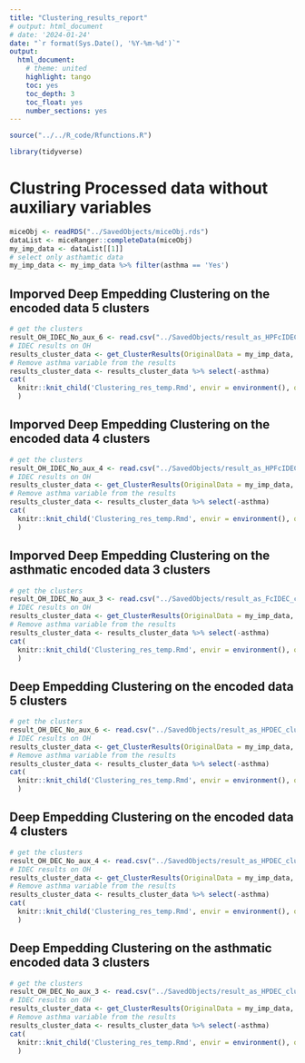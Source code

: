 ```yaml
---
title: "Clustering_results_report"
# output: html_document
# date: '2024-01-24'
date: "`r format(Sys.Date(), '%Y-%m-%d')`"
output:
  html_document:
    # theme: united
    highlight: tango
    toc: yes
    toc_depth: 3
    toc_float: yes
    number_sections: yes
---
```



```r
source("../../R_code/Rfunctions.R")
```

```r
library(tidyverse)
```

# Clustring Processed data without auxiliary variables


```r
miceObj <- readRDS("../SavedObjects/miceObj.rds")
dataList <- miceRanger::completeData(miceObj)
my_imp_data <- dataList[[1]]
# select only asthamtic data
my_imp_data <- my_imp_data %>% filter(asthma == 'Yes')
```


## Imporved Deep Empedding Clustering on the encoded data 5 clusters {.tabset}

```r
# get the clusters
result_OH_IDEC_No_aux_6 <- read.csv("../SavedObjects/result_as_HPFcIDEC_clusters_5.csv")
# IDEC results on OH
results_cluster_data <- get_ClusterResults(OriginalData = my_imp_data, Labels = result_OH_IDEC_No_aux_6$cluster) 
# Remove asthma variable from the results
results_cluster_data <- results_cluster_data %>% select(-asthma)
cat(
  knitr::knit_child('Clustering_res_temp.Rmd', envir = environment(), quiet = TRUE), sep = '\n'
  )
```

## Imporved Deep Empedding Clustering on the encoded data 4 clusters {.tabset}

```r
# get the clusters
result_OH_IDEC_No_aux_4 <- read.csv("../SavedObjects/result_as_HPFcIDEC_clusters_4.csv")
# IDEC results on OH
results_cluster_data <- get_ClusterResults(OriginalData = my_imp_data, Labels = result_OH_IDEC_No_aux_4$cluster) 
# Remove asthma variable from the results
results_cluster_data <- results_cluster_data %>% select(-asthma)
cat(
  knitr::knit_child('Clustering_res_temp.Rmd', envir = environment(), quiet = TRUE), sep = '\n'
  )
```

## Imporved Deep Empedding Clustering on the asthmatic encoded data 3 clusters {.tabset}

```r
# get the clusters
result_OH_IDEC_No_aux_3 <- read.csv("../SavedObjects/result_as_FcIDEC_clusters_3.csv")
# IDEC results on OH
results_cluster_data <- get_ClusterResults(OriginalData = my_imp_data, Labels = result_OH_IDEC_No_aux_3$cluster) 
# Remove asthma variable from the results
results_cluster_data <- results_cluster_data %>% select(-asthma)
cat(
  knitr::knit_child('Clustering_res_temp.Rmd', envir = environment(), quiet = TRUE), sep = '\n'
  )
```


## Deep Empedding Clustering on the encoded data 5 clusters {.tabset}

```r
# get the clusters
result_OH_DEC_No_aux_6 <- read.csv("../SavedObjects/result_as_HPDEC_clusters_5.csv")
# IDEC results on OH
results_cluster_data <- get_ClusterResults(OriginalData = my_imp_data, Labels = result_OH_DEC_No_aux_6$cluster) 
# Remove asthma variable from the results
results_cluster_data <- results_cluster_data %>% select(-asthma)
cat(
  knitr::knit_child('Clustering_res_temp.Rmd', envir = environment(), quiet = TRUE), sep = '\n'
  )
```

## Deep Empedding Clustering on the encoded data 4 clusters {.tabset}

```r
# get the clusters
result_OH_DEC_No_aux_4 <- read.csv("../SavedObjects/result_as_HPDEC_clusters_4.csv")
# IDEC results on OH
results_cluster_data <- get_ClusterResults(OriginalData = my_imp_data, Labels = result_OH_DEC_No_aux_4$cluster) 
# Remove asthma variable from the results
results_cluster_data <- results_cluster_data %>% select(-asthma)
cat(
  knitr::knit_child('Clustering_res_temp.Rmd', envir = environment(), quiet = TRUE), sep = '\n'
  )
```
## Deep Empedding Clustering on the asthmatic encoded data 3 clusters {.tabset}

```r
# get the clusters
result_OH_DEC_No_aux_3 <- read.csv("../SavedObjects/result_as_HPDEC_clusters_3.csv")
# IDEC results on OH
results_cluster_data <- get_ClusterResults(OriginalData = my_imp_data, Labels = result_OH_DEC_No_aux_3$cluster) 
# Remove asthma variable from the results
results_cluster_data <- results_cluster_data %>% select(-asthma)
cat(
  knitr::knit_child('Clustering_res_temp.Rmd', envir = environment(), quiet = TRUE), sep = '\n'
  )
```



